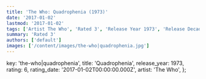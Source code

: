 ```yaml
---
title: 'The Who: Quadrophenia (1973)'
date: '2017-01-02'
lastmod: '2017-01-02'
tags: ['Artist The Who', 'Rated 3', 'Release Year 1973', 'Release Decade 1970']
summary: 'Rated 3'
authors: ['default']
images: ['/content/images/the-who|quadrophenia.jpg']
---
```


  key: 'the-who|quadrophenia',
  title: 'Quadrophenia',
  release_year: 1973,
  rating: 6,
  rating_date: '2017-01-02T00:00:00.000Z',
  artist: 'The Who',
};

<MusicRating data={data} />
